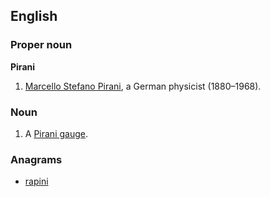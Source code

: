 ==English==

===Proper noun===
'''Pirani'''
# [[w:Marcello Pirani|Marcello Stefano Pirani]], a German physicist (1880–1968).

===Noun===
{{en-noun}}

# {{physics|chemistry}} A [[Pirani gauge]].

===Anagrams===
* [[rapini#English|rapini]]